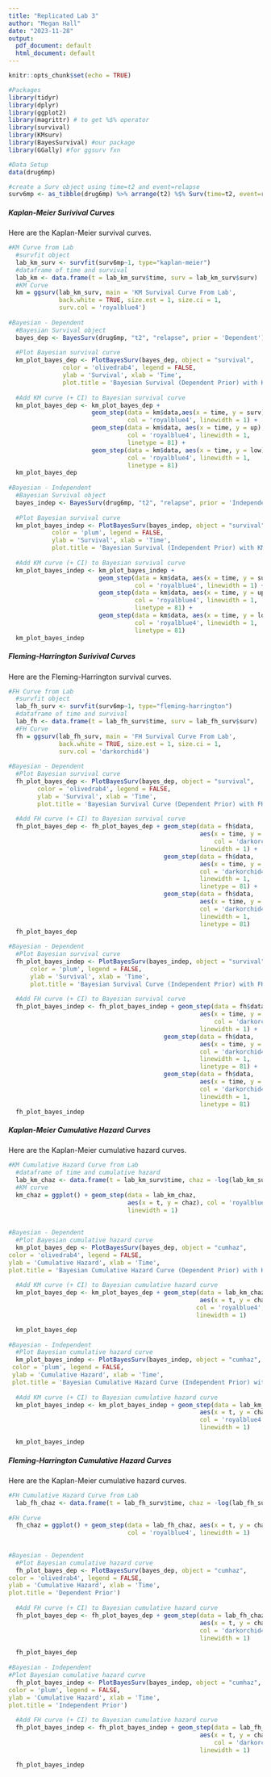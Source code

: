---
title: "Replicated Lab 3"
author: "Megan Hall"
date: "2023-11-28"
output:
  pdf_document: default
  html_document: default
---

```{r setup, warning = FALSE}
knitr::opts_chunk$set(echo = TRUE)

#Packages
library(tidyr)
library(dplyr)
library(ggplot2)
library(magrittr) # to get %$% operator
library(survival)
library(KMsurv)
library(BayesSurvival) #our package
library(GGally) #for ggsurv fxn

#Data Setup
data(drug6mp)

#create a Surv object using time=t2 and event=relapse
surv6mp <- as_tibble(drug6mp) %>% arrange(t2) %$% Surv(time=t2, event=relapse)
```


##### Kaplan-Meier Surivival Curves

Here are the Kaplan-Meier survival curves.

```{r warning=FALSE}

#KM Curve from Lab
  #survfit object
  lab_km_surv <- survfit(surv6mp~1, type="kaplan-meier")
  #dataframe of time and survival 
  lab_km <- data.frame(t = lab_km_surv$time, surv = lab_km_surv$surv)
  #KM Curve
  km = ggsurv(lab_km_surv, main = 'KM Survival Curve From Lab', 
              back.white = TRUE, size.est = 1, size.ci = 1, 
              surv.col = 'royalblue4')
  
#Bayesian - Dependent
  #Bayesian Survival object
  bayes_dep <- BayesSurv(drug6mp, "t2", "relapse", prior = 'Dependent')
  
  #Plot Bayesian survival curve
  km_plot_bayes_dep <- PlotBayesSurv(bayes_dep, object = "survival",
               color = 'olivedrab4', legend = FALSE, 
               ylab = 'Survival', xlab = 'Time',
               plot.title = 'Bayesian Survival (Dependent Prior) with KM Curve')
  
  #Add KM curve (+ CI) to Bayesian survival curve
  km_plot_bayes_dep <- km_plot_bayes_dep + 
                       geom_step(data = km$data,aes(x = time, y = surv), 
                                 col = 'royalblue4', linewidth = 1) +
                       geom_step(data = km$data, aes(x = time, y = up), 
                                 col = 'royalblue4', linewidth = 1, 
                                 linetype = 81) +
                       geom_step(data = km$data, aes(x = time, y = low), 
                                 col = 'royalblue4', linewidth = 1,
                                 linetype = 81)
  km_plot_bayes_dep 
  
#Bayesian - Independent
  #Bayesian Survival object
  bayes_indep <- BayesSurv(drug6mp, "t2", "relapse", prior = 'Independent')
  
  #Plot Bayesian survival curve
  km_plot_bayes_indep <- PlotBayesSurv(bayes_indep, object = "survival",
            color = 'plum', legend = FALSE, 
            ylab = 'Survival', xlab = 'Time',
            plot.title = 'Bayesian Survival (Independent Prior) with KM Curve')
  
  #Add KM curve (+ CI) to Bayesian survival curve
  km_plot_bayes_indep <- km_plot_bayes_indep +
                         geom_step(data = km$data, aes(x = time, y = surv),
                                   col = 'royalblue4', linewidth = 1) +
                         geom_step(data = km$data, aes(x = time, y = up), 
                                   col = 'royalblue4', linewidth = 1, 
                                   linetype = 81) +
                         geom_step(data = km$data, aes(x = time, y = low), 
                                   col = 'royalblue4', linewidth = 1,
                                   linetype = 81)
  km_plot_bayes_indep 

```

##### Fleming-Harrington Surivival Curves

Here are the Fleming-Harrington survival curves.

```{r warning=FALSE}

#FH Curve from Lab
  #survfit object
  lab_fh_surv <- survfit(surv6mp~1, type="fleming-harrington")
  #dataframe of time and survival 
  lab_fh <- data.frame(t = lab_fh_surv$time, surv = lab_fh_surv$surv)
  #FH Curve
  fh = ggsurv(lab_fh_surv, main = 'FH Survival Curve From Lab',
              back.white = TRUE, size.est = 1, size.ci = 1, 
              surv.col = 'darkorchid4')
  
#Bayesian - Dependent
  #Plot Bayesian survival curve
  fh_plot_bayes_dep <- PlotBayesSurv(bayes_dep, object = "survival",
        color = 'olivedrab4', legend = FALSE,
        ylab = 'Survival', xlab = 'Time',
        plot.title = 'Bayesian Survival Curve (Dependent Prior) with FH Curve')
  
  #Add FH curve (+ CI) to Bayesian survival curve
  fh_plot_bayes_dep <- fh_plot_bayes_dep + geom_step(data = fh$data, 
                                                     aes(x = time, y = surv), 
                                                         col = 'darkorchid4', 
                                                     linewidth = 1) +
                                           geom_step(data = fh$data, 
                                                     aes(x = time, y = up), 
                                                     col = 'darkorchid4', 
                                                     linewidth = 1,
                                                     linetype = 81) +
                                           geom_step(data = fh$data, 
                                                     aes(x = time, y = low), 
                                                     col = 'darkorchid4', 
                                                     linewidth = 1,
                                                     linetype = 81)
  fh_plot_bayes_dep 
  
#Bayesian - Dependent
  #Plot Bayesian survival curve
  fh_plot_bayes_indep <- PlotBayesSurv(bayes_indep, object = "survival",
      color = 'plum', legend = FALSE,
      ylab = 'Survival', xlab = 'Time',
      plot.title = 'Bayesian Survival Curve (Independent Prior) with FH Curve')
  
  #Add FH curve (+ CI) to Bayesian survival curve
  fh_plot_bayes_indep <- fh_plot_bayes_indep + geom_step(data = fh$data, 
                                                     aes(x = time, y = surv), 
                                                         col = 'darkorchid4', 
                                                     linewidth = 1) +
                                           geom_step(data = fh$data, 
                                                     aes(x = time, y = up), 
                                                     col = 'darkorchid4', 
                                                     linewidth = 1,
                                                     linetype = 81) +
                                           geom_step(data = fh$data, 
                                                     aes(x = time, y = low), 
                                                     col = 'darkorchid4', 
                                                     linewidth = 1,
                                                     linetype = 81)
  fh_plot_bayes_indep 

```


##### Kaplan-Meier Cumulative Hazard Curves  

Here are the Kaplan-Meier cumulative hazard curves.

```{r warning=FALSE, outwidth = "50%"}

#KM Cumulative Hazard Curve from Lab
  #dataframe of time and cumulative hazard
  lab_km_chaz <- data.frame(t = lab_km_surv$time, chaz = -log(lab_km_surv$surv))
  #KM curve
  km_chaz = ggplot() + geom_step(data = lab_km_chaz, 
                                 aes(x = t, y = chaz), col = 'royalblue4', 
                                 linewidth = 1)
          
  
#Bayesian - Dependent
  #Plot Bayesian cumulative hazard curve
  km_plot_bayes_dep <- PlotBayesSurv(bayes_dep, object = "cumhaz",
color = 'olivedrab4', legend = FALSE,
ylab = 'Cumulative Hazard', xlab = 'Time',
plot.title = 'Bayesian Cumulative Hazard Curve (Dependent Prior) with KM Curve')
  
  #Add KM curve (+ CI) to Bayesian cumulative hazard curve
  km_plot_bayes_dep <- km_plot_bayes_dep + geom_step(data = lab_km_chaz, 
                                                     aes(x = t, y = chaz), 
                                                    col = 'royalblue4', 
                                                    linewidth = 1)

  km_plot_bayes_dep 
  
#Bayesian - Independent
  #Plot Bayesian cumulative hazard curve
  km_plot_bayes_indep <- PlotBayesSurv(bayes_indep, object = "cumhaz",
 color = 'plum', legend = FALSE,
 ylab = 'Cumulative Hazard', xlab = 'Time',
 plot.title = 'Bayesian Cumulative Hazard Curve (Independent Prior) with KM Curve')
  
  #Add KM curve (+ CI) to Bayesian cumulative hazard curve
  km_plot_bayes_indep <- km_plot_bayes_indep + geom_step(data = lab_km_chaz, 
                                                     aes(x = t, y = chaz), 
                                                     col = 'royalblue4', 
                                                     linewidth = 1)

  km_plot_bayes_indep 

```

##### Fleming-Harrington Cumulative Hazard Curves  

Here are the Kaplan-Meier cumulative hazard curves.

```{r warning=FALSE}

#FH Cumulative Hazard Curve from Lab
  lab_fh_chaz <- data.frame(t = lab_fh_surv$time, chaz = -log(lab_fh_surv$surv))
  
#FH Curve  
  fh_chaz = ggplot() + geom_step(data = lab_fh_chaz, aes(x = t, y = chaz), 
                                 col = 'royalblue4', linewidth = 1)
          
  
#Bayesian - Dependent
  #Plot Bayesian cumulative hazard curve
  fh_plot_bayes_dep <- PlotBayesSurv(bayes_dep, object = "cumhaz",
color = 'olivedrab4', legend = FALSE,
ylab = 'Cumulative Hazard', xlab = 'Time',
plot.title = 'Dependent Prior')
  
  #Add FH curve (+ CI) to Bayesian cumulative hazard curve
  fh_plot_bayes_dep <- fh_plot_bayes_dep + geom_step(data = lab_fh_chaz, 
                                                     aes(x = t, y = chaz), 
                                                     col = 'darkorchid4', 
                                                     linewidth = 1)

  fh_plot_bayes_dep 
  
#Bayesian - Independent
#Plot Bayesian cumulative hazard curve
  fh_plot_bayes_indep <- PlotBayesSurv(bayes_indep, object = "cumhaz",
color = 'plum', legend = FALSE,
ylab = 'Cumulative Hazard', xlab = 'Time',
plot.title = 'Independent Prior')
  
  #Add FH curve (+ CI) to Bayesian cumulative hazard curve
  fh_plot_bayes_indep <- fh_plot_bayes_indep + geom_step(data = lab_fh_chaz, 
                                                     aes(x = t, y = chaz), 
                                                         col = 'darkorchid4', 
                                                     linewidth = 1)

  fh_plot_bayes_indep 

```